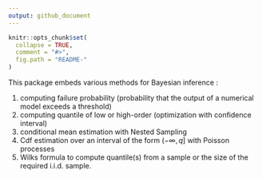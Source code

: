 ```yaml
---
output: github_document
---
```


<!-- README.md is generated from README.Rmd. Please edit that file -->

```r
knitr::opts_chunk$set(
  collapse = TRUE,
  comment = "#>",
  fig.path = "README-"
)
```

This package embeds various methods for Bayesian inference :

1. computing failure probability (probability that the output of a numerical model exceeds a threshold)
2. computing quantile of low or high-order (optimization with confidence interval)
3. conditional mean estimation with Nested Sampling
3. Cdf estimation over an interval of the form $(-\infty, q]$ with Poisson processes
3. Wilks formula to compute quantile(s) from a sample or the size of the required i.i.d. sample.